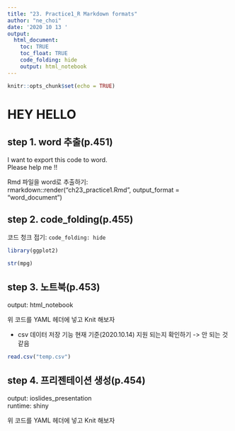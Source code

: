 ```yaml
---
title: "23. Practice1_R Markdown formats"
author: "ne_choi"
date: '2020 10 13 '
output:
  html_document:
    toc: TRUE
    toc_float: TRUE
    code_folding: hide
    output: html_notebook 
---
```


```r
knitr::opts_chunk$set(echo = TRUE)
```

# HEY HELLO  

## step 1. word 추출(p.451)
I want to export this code to word.  
Please help me !!  

Rmd 파일을 word로 추출하기:  
rmarkdown::render("ch23_practice1.Rmd", output_format = "word_document")


## step 2. code_folding(p.455)

코드 청크 접기: `code_folding: hide`

```r
library(ggplot2)

str(mpg)
```

## step 3. 노트북(p.453)
output: html_notebook  

위 코드를 YAML 헤더에 넣고 Knit 해보자  

+ csv 데이터 저장 기능 현재 기준(2020.10.14) 지원 되는지 확인하기 -> 안 되는 것 같음
```r
read.csv("temp.csv")
```

## step 4. 프리젠테이션 생성(p.454)
output: ioslides_presentation   
runtime: shiny  

위 코드를 YAML 헤더에 넣고 Knit 해보자  

